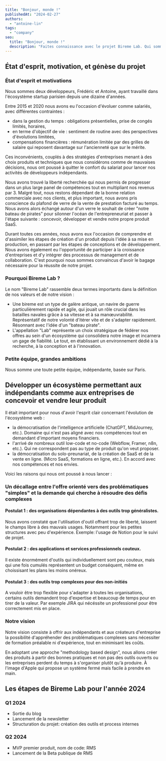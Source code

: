 ```yaml
---
title: "Bonjour, monde !"
publishedAt: "2024-02-27"
authors:
  - "antoine-lin"
tags:
  - "company"
seo:
  title: "Bonjour, monde !"
  description: "Faites connaissance avec le projet Bireme Lab. Qui sommes-nous ? Que faisons-nous ? Pourquoi et comment ? Dans cette introduction nous partageons notre vision et nos valeurs."
---
```


## État d'esprit, motivation, et génèse du projet

### État d'esprit et motivations

Nous sommes deux développeurs, Frédéric et Antoine, ayant travaillé dans l'écosystème startup parisien depuis une dizaine d'années.

Entre 2015 et 2020 nous avons eu l'occasion d'évoluer comme salariés, avec différentes contraintes :
- dans la gestion du temps : obligations présentielles, prise de congés limités, horaires,
- en terme d'objectif de vie : sentiment de routine avec des perspectives d'évolutions limitées,
- compensations financières : rémunération limitée par des grilles de salaire qui reposent davantage sur l'ancienneté que sur le mérite.

Ces inconvénients, couplés à des stratégies d'entreprises menant à des choix produits et techniques que nous considérons comme de mauvaises décisions, nous ont poussé à quitter le confort du salariat pour lancer nos activités de développeurs indépendants.

Nous avons trouvé la liberté recherchée qui nous permis de progresser dans un plus large panel de compétences tout en multipliant nos revenus par 3.
Malgré tout, nous restons dépendant de la bonne relation commerciale avec nos clients, et plus important, nous avons pris conscience du plafond de verre de la vente de prestation facturé au temps.
Nous avons alors échangé autour d'un verre le souhait de créer "notre bateau de pirates" pour silonner l'océan de l'entrepreneuriat et passer à l'étape suivante : concevoir, développer et vendre notre propre produit SaaS.

Durant toutes ces années, nous avons eux l'occasion de comprendre et d'assimiler les étapes de création d'un produit depuis l'idée à sa mise en production, en passant par les étapes de conceptions et de développement.
Nous avons également eu l'opportunité de participer à la croissance d'entreprises et d'y intégrer des processus de management et de collaboration.
C'est pourquoi nous sommes convaincus d'avoir le bagage nécessaire pour la réussite de notre projet.

### Pourquoi Bireme Lab ?

Le nom "Bireme Lab" rassemble deux termes importants dans la définition de nos valeurs et de notre vision :
- Une bireme est un type de galère antique, un navire de guerre particulièrement rapide et agile, qui jouait un rôle crucial dans les batailles navales grâce à sa vitesse et à sa manœuvrabilité. Représentatif de notre volonté d'itérer vite et de s'adapter rapidement. Résonnant avec l'idée d'un "bateau pirate".
- L'appellation "Lab" représente un choix stratégique de fédérer nos offres au sein d'un écosystème qui consolidera notre image et incarnera un gage de fiabilité. Le tout, en établissant un environnement dédié à la recherche, à la conception et à l'innovation.

### Petite équipe, grandes ambitions

Nous somme une toute petite équipe, indépendante, basée sur Paris.

## Développer un écosystème permettant aux indépendants comme aux entreprises de concevoir et vendre leur produit

Il était important pour nous d'avoir l'esprit clair concernant l'évolution de l'écosystème web :
- la démocratisation de l'intelligence artificielle (ChatGPT, MidJourney, etc.). Domaine qui n'est pas aligné avec nos compétences tout en demandant d'important moyens financiers.
- l'arrivé de nombreux outil low-code et no-code (Webflow, Framer, n8n, etc.). Qui ne correspondent pas au type de produit qu'on veut proposer.
- la démocratisation du solo-preunariat, de la création de SaaS et de la vente en ligne. (Micro SaaS, formations en ligne, etc.). En accord avec nos compétences et nos envies.

Voici les raisons qui nous ont poussé à nous lancer :

### Un décallage entre l'offre orienté vers des problématiques "simples" et la demande qui cherche à résoudre des défis complexes

#### Postulat 1 : des organisations dépendantes à des outils trop généralistes.

Nous avons constaté que l'utilisation d'outil offrant trop de liberté, laissent le champs libre à des mauvais usages. Notamment pour les petites structures avec peu d'expérience. Exemple: l'usage de Notion pour le suivi de projet.  

#### Postulat 2 : des applications et services professionnels couteux.

Il existe énormément d'outils qui individuellement sont peu couteux, mais qui une fois cumulés représentent un budget conséquent, même en choissisant les plans les moins onéreux.

#### Postulat 3 : des outils trop complexes pour des non-initiés
A vouloir être trop flexible pour s'adapter à toutes les organisations, certains outils demandent trop d'expertise et beaucoup de temps pour en tirer de la valeur. Par exemple JIRA qui nécéssite un professionel pour être correctement mis en place.


### Notre vision

Notre vision consiste à offrir aux indépendants et aux créateurs d'entreprise la possibilité d'appréhender des problématiques complexes sans nécessiter de formation préalable ni d'expérience, tout en minimisant les coûts.

En adoptant une approche "methodology based design", nous allons créer des produits à partir des bonnes pratiques et non pas des outils ouverts ou les entreprises perdent du temps à s'organiser plutôt qu'à produire. À l'image d'Apple qui propose un système fermé mais facile à prendre en main.

## Les étapes de Bireme Lab pour l'année 2024

### Q1 2024

- Sortie du blog
- Lancement de la newsletter
- Structuration du projet: création des outils et process internes

### Q2 2024

- MVP premier produit, nom de code: RMS
- Lancement de la Beta publique de RMS
